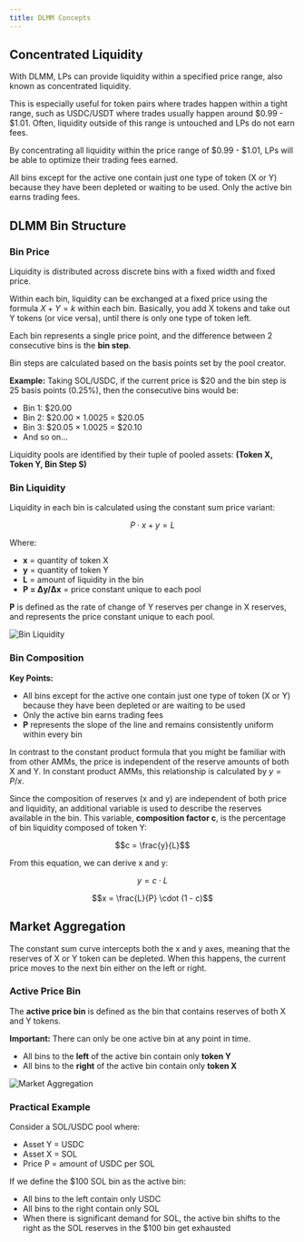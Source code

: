 ```yaml
---
title: DLMM Concepts
---
```


## Concentrated Liquidity

With DLMM, LPs can provide liquidity within a specified price range, also known as concentrated liquidity. 

This is especially useful for token pairs where trades happen within a tight range, such as USDC/USDT where trades usually happen around \$0.99 - \$1.01. Often, liquidity outside of this range is untouched and LPs do not earn fees. 

By concentrating all liquidity within the price range of \$0.99 - \$1.01, LPs will be able to optimize their trading fees earned.

All bins except for the active one contain just one type of token (X or Y) because they have been depleted or waiting to be used. Only the active bin earns trading fees.

## DLMM Bin Structure

### Bin Price

Liquidity is distributed across discrete bins with a fixed width and fixed price.

Within each bin, liquidity can be exchanged at a fixed price using the formula $X + Y = k$ within each bin. Basically, you add X tokens and take out Y tokens (or vice versa), until there is only one type of token left.

Each bin represents a single price point, and the difference between 2 consecutive bins is the **bin step**.

Bin steps are calculated based on the basis points set by the pool creator. 

**Example:** Taking SOL/USDC, if the current price is \$20 and the bin step is 25 basis points (0.25%), then the consecutive bins would be:
- Bin 1: \$20.00
- Bin 2: \$20.00 × 1.0025 = \$20.05
- Bin 3: \$20.05 × 1.0025 = \$20.10
- And so on...

Liquidity pools are identified by their tuple of pooled assets: **(Token X, Token Y, Bin Step S)**

### Bin Liquidity

Liquidity in each bin is calculated using the constant sum price variant:


```math
P \cdot x + y = L
```

Where:
- **x** = quantity of token X
- **y** = quantity of token Y  
- **L** = amount of liquidity in the bin
- **P = Δy/Δx** = price constant unique to each pool

**P** is defined as the rate of change of Y reserves per change in X reserves, and represents the price constant unique to each pool.

![Bin Liquidity](/images/overview/products/dlmm/bin-liquidity.png)

### Bin Composition

**Key Points:**
- All bins except for the active one contain just one type of token (X or Y) because they have been depleted or are waiting to be used
- Only the active bin earns trading fees
- **P** represents the slope of the line and remains consistently uniform within every bin

In contrast to the constant product formula that you might be familiar with from other AMMs, the price is independent of the reserve amounts of both X and Y. In constant product AMMs, this relationship is calculated by $y = P/x$.

Since the composition of reserves (x and y) are independent of both price and liquidity, an additional variable is used to describe the reserves available in the bin. This variable, **composition factor c**, is the percentage of bin liquidity composed of token Y:

```math
c = \frac{y}{L}
```

From this equation, we can derive x and y:

```math
y = c \cdot L
```

```math
x = \frac{L}{P} \cdot (1 - c)
```

## Market Aggregation

The constant sum curve intercepts both the x and y axes, meaning that the reserves of X or Y token can be depleted. When this happens, the current price moves to the next bin either on the left or right.

### Active Price Bin

The **active price bin** is defined as the bin that contains reserves of both X and Y tokens. 

**Important:** There can only be one active bin at any point in time.
- All bins to the **left** of the active bin contain only **token Y**
- All bins to the **right** of the active bin contain only **token X**

![Market Aggregation](/images/overview/products/dlmm/market-aggregation.png)

### Practical Example

Consider a SOL/USDC pool where:
- Asset Y = USDC
- Asset X = SOL  
- Price P = amount of USDC per SOL

If we define the $100 SOL bin as the active bin:
- All bins to the left contain only USDC
- All bins to the right contain only SOL
- When there is significant demand for SOL, the active bin shifts to the right as the SOL reserves in the $100 bin get exhausted

